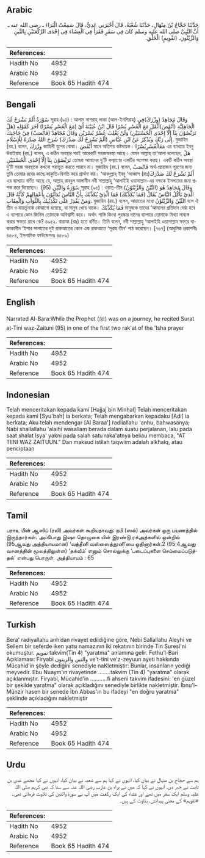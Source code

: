 ## Arabic


<div dir="rtl" lang="ar" style={{fontSize:'larger',backgroundColor:'#f8f9fa',padding:20}}>
حَدَّثَنَا حَجَّاجُ بْنُ مِنْهَالٍ، حَدَّثَنَا شُعْبَةُ، قَالَ أَخْبَرَنِي عَدِيٌّ، قَالَ سَمِعْتُ الْبَرَاءَ ـ رضى الله عنه ـ أَنَّ النَّبِيَّ صلى الله عليه وسلم كَانَ فِي سَفَرٍ فَقَرَأَ فِي الْعِشَاءِ فِي إِحْدَى الرَّكْعَتَيْنِ بِالتِّينِ وَالزَّيْتُونِ‏.‏ ‏(‏تَقْوِيمٍ‏)‏ الْخَلْقِ‏.‏
</div>
<div style={{backgroundColor:'#f8f9fa',padding:20, marginBottom: 10}}><table> <thead> <tr> <th>References:</th> <th></th> </tr> </thead> <tbody><tr><td>Hadith No</td><td>4952</td></tr><tr><td>Arabic No</td><td>4952</td></tr><tr><td>Reference</td><td>Book 65 Hadith 474</td></tr></tbody></table></div>

## Bengali


<div dir="ltr" lang="bn" style={{fontSize:'larger',backgroundColor:'#f8f9fa',padding:20}}>
سُوْرَةُ أَلَمْ نَشْرَحْ لَكَ সূরাহ (৯৪) : আলাম নাশরাহ্ লাকা (আল-ইনশিরাহ্) وَقَالَ مُجَاهِدٌ (وِزْرَكَ)فِي الْجَاهِلِيَّةِ (أَنْقَضَ)أَثْقَلَ مَعَ الْعُسْرِ يُسْرًا قَالَ ابْنُ عُيَيْنَةَ أَيْ (مَعَ الْعُسْرِ يُسْرًا) آخَرَ كَقَوْلِهِ (هَلْ تَرَبَّصُوْنَ بِنَآ إِلَّآ إِحْدَى الْحُسْنَيَيْنِ) وَلَنْ يَغْلِبَ عُسْرٌ يُسْرَيْنِ وَقَالَ مُجَاهِدٌ (فَانْصَبْ) فِيْ حَاجَتِكَ إِلَى رَبِّكَ وَيُذْكَرُ عَنْ ابْنِ عَبَّاسٍ (أَلَمْ نَشْرَحْ لَكَ صَدْرَكَ) شَرَحَ اللهُ صَدْرَهُ لِلْإِسْلَامِ. মুজাহিদ (রহ.) বলেন, وِزْرَكَ জাহিলী যুগের বোঝা। أَنْقَضَ মানে অতিশয় কষ্টদায়ক। مَعَالْعُسْرِيُسْرًا এর ব্যাখ্যায় ইবনু উয়াইয়াহ (রহ.) বলেন, এ কঠিন অবস্থার পরই আরেকটি সহজঅবস্থা আছে। যেমন আল্লাহ্ তা‘আলা বলেছেন, هَلْ تَرَبَّصُوْنَ بِنَآ إِلَّآ إِحْدَى الْحُسْنَيَيْنِ তোমরা আমাদের দু’টি কল্যাণের একটির অপেক্ষা করছ। একটি কঠিন অবস্থা দু’টি সহজ অবস্থাকে কখনো পরাভূত করতে পারবে না। মুজাহিদ (রহ.) বলেন, فَانْصَبْ অর্থ-প্রয়োজন পূরণের জন্য তুমি তোমার রবের কাছে কাকুতি-মিনতি করে প্রার্থনা কর। ‘আবদুল্লাহ্ ইবনু ‘আব্বাস (রাঃ)أَلَمْ نَشْرَحْ لَكَ صَدْرَكَ এর ব্যাখ্যায় বর্ণিত আছে যে, আল্লাহ্ রাববুল আলামীন নবী সাল্লাল্লাহু ‘আলাইহি ওয়াসাল্লাম-এর বক্ষকে ইসলামের জন্য প্রশস্ত করে দিয়েছেন। (95) سُوْرَةُ وَالتِّيْنِ সূরাহ (৯৫) : ওয়াত্-তীন وَقَالَ مُجَاهِدٌ هُوَ (التِّيْنُ وَالزَّيْتُوْنُ) الَّذِيْ يَأْكُلُ النَّاسُ يُقَالُ (فَمَا يُكَذِّبُكَ) فَمَا الَّذِيْ يُكَذِّبُكَ بِأَنَّ النَّاسَ يُدَانُوْنَ بِأَعْمَالِهِمْ كَأَنَّهُ قَالَ وَمَنْ يَقْدِرُ عَلَى تَكْذِيْبِكَ بِالثَّوَابِ وَالْعِقَابِ. মুজাহিদ (রহ.) বলেন, আয়াতের মধ্যে التِّيْنُ وَالزَّيْتُوْنُ বলে ঐ তীন ও যায়তূনকে বোঝানো হয়েছে, যা মানুষ খেয়ে থাকে। فَمَا يُكَذِّبُكَ মানুষকে তাদের ‘আমলের প্রতিদান দেয়া হবে এ ব্যাপারে কোন জিনিস তোমাকে অবিশ্বাসী করে। অর্থাৎ শাস্তি কিংবা পুরস্কার দানের ব্যাপারে তোমাকে মিথ্যা সাব্যস্ত করার ক্ষমতা রাখে কে? ৪৯৫২. বারাআ (রাঃ) হতে বর্ণিত। তিনি বলেন, নবী সাল্লাল্লাহু ‘আলাইহি ওয়াসাল্লাম সফরে থাকাকালীন ‘ইশার সালাতের দুই রাকআতের কোন এক রাকআতে ‘সূরাহ তীন’ পাঠ করেছেন। [৭৬৭] (আধুনিক প্রকাশনীঃ ৪৫৮৪, ইসলামিক ফাউন্ডেশনঃ ৪৫৮৯)
</div>
<div style={{backgroundColor:'#f8f9fa',padding:20, marginBottom: 10}}><table> <thead> <tr> <th>References:</th> <th></th> </tr> </thead> <tbody><tr><td>Hadith No</td><td>4952</td></tr><tr><td>Arabic No</td><td>4952</td></tr><tr><td>Reference</td><td>Book 65 Hadith 474</td></tr></tbody></table></div>

## English


<div dir="ltr" lang="en" style={{fontSize:'larger',backgroundColor:'#f8f9fa',padding:20}}>
Narrated Al-Bara:While the Prophet (ﷺ) was on a journey, he recited Surat at-Tini waz-Zaituni (95) in one of the first two rak'at of the 'Isha prayer
</div>
<div style={{backgroundColor:'#f8f9fa',padding:20, marginBottom: 10}}><table> <thead> <tr> <th>References:</th> <th></th> </tr> </thead> <tbody><tr><td>Hadith No</td><td>4952</td></tr><tr><td>Arabic No</td><td>4952</td></tr><tr><td>Reference</td><td>Book 65 Hadith 474</td></tr></tbody></table></div>

## Indonesian


<div dir="ltr" lang="id" style={{fontSize:'larger',backgroundColor:'#f8f9fa',padding:20}}>
Telah menceritakan kepada kami [Hajjaj bin Minhal] Telah menceritakan kepada kami [Syu'bah] ia berkata; Telah mengabarkan kepadaku [Adi] ia berkata; Aku telah mendengar [Al Baraa'] radliallahu 'anhu, bahwasanya; Nabi shallallahu 'alaihi wasallam berada dalam suatu perjalanan, lalu pada saat shalat Isya' yakni pada salah satu raka'atnya beliau membaca, "AT TIINI WAZ ZAITUUN." Dan maksud istilah taqwiim adalah alkhalq, atau penciptaan
</div>
<div style={{backgroundColor:'#f8f9fa',padding:20, marginBottom: 10}}><table> <thead> <tr> <th>References:</th> <th></th> </tr> </thead> <tbody><tr><td>Hadith No</td><td>4952</td></tr><tr><td>Arabic No</td><td>4952</td></tr><tr><td>Reference</td><td>Book 65 Hadith 474</td></tr></tbody></table></div>

## Tamil


<div dir="ltr" lang="ta" style={{fontSize:'larger',backgroundColor:'#f8f9fa',padding:20}}>
பராஉ பின் ஆஸிப் (ரலி) அவர்கள் கூறியதாவது: நபி (ஸல்) அவர்கள் ஒரு பயணத்தில் இருந்தார்கள். அப்போது இஷா தொழுகை யின் இரண்டு ரக்அத்களில் ஒன்றில் (95ஆவது அத்தியாயமான) ‘வத்தீனி வஸ்ஸைத்தூனி’யை ஓதினார்கள்.2 (95:4ஆவது வசனத்தின் மூலத்திலுள்ள) ‘தக்வீம்’ எனும் சொல்லுக்கு ‘படைப்புகளை செம்மைப்படுத்தல்’ என்பது பொருள். அத்தியாயம் : 65
</div>
<div style={{backgroundColor:'#f8f9fa',padding:20, marginBottom: 10}}><table> <thead> <tr> <th>References:</th> <th></th> </tr> </thead> <tbody><tr><td>Hadith No</td><td>4952</td></tr><tr><td>Arabic No</td><td>4952</td></tr><tr><td>Reference</td><td>Book 65 Hadith 474</td></tr></tbody></table></div>

## Turkish


<div dir="ltr" lang="tr" style={{fontSize:'larger',backgroundColor:'#f8f9fa',padding:20}}>
Bera' radiyallahu anh’dan rivayet edildiğine göre, Nebi Sallallahu Aleyhi ve Sellem bir seferde iken yatsı namazının iki rekatının birinde Tin Suresi'ni okumuştur. تقويم takvim(Tin 4) "yaratma" anlamına gelir. Fethu’l-Bari Açıklaması: Firyabi والتين والزيتون ve't-tini ve'z-zeyuun ayeti hakkında Mücahid'in şöyle dediğini senediyle naKletmiştir: Bunlar, insanların yediği meyvedir. Ebu Nuaym'ın rivayetinde ........takvim (Tin 4) "yaratma" olarak açıklanmıştır. Firyabi, Mücahid'in ...........fi ahseni takvim ifadesini: 'en güzel bir şekilde yaratma" olarak açıkladığını senediyle birlikte nakletmiştir. İbnu'l-Münzir hasen bir senede İbn Abbas'ın bu ifadeyi "en doğru yaratma" şeklinde açıkladığını nakletmiştir
</div>
<div style={{backgroundColor:'#f8f9fa',padding:20, marginBottom: 10}}><table> <thead> <tr> <th>References:</th> <th></th> </tr> </thead> <tbody><tr><td>Hadith No</td><td>4952</td></tr><tr><td>Arabic No</td><td>4952</td></tr><tr><td>Reference</td><td>Book 65 Hadith 474</td></tr></tbody></table></div>

## Urdu


<div dir="rtl" lang="ur" style={{fontSize:'larger',backgroundColor:'#f8f9fa',padding:20}}>
ہم سے حجاج بن منہال نے بیان کیا، انہوں نے کہا ہم سے شعبہ نے بیان کیا، انہوں نے کہا مجھے عدی بن ثابت نے خبر دی، انہوں نے کہا کہ میں نے براء بن عازب رضی اللہ عنہ سے سنا کہ نبی کریم صلی اللہ علیہ وسلم ایک سفر میں تھے اور عشاء کی ایک رکعت میں آپ نے سورۃ والتین کی تلاوت فرمائی تھی۔ «تقويم‏» کے معنی پیدائش، بناوٹ کے ہیں۔
</div>
<div style={{backgroundColor:'#f8f9fa',padding:20, marginBottom: 10}}><table> <thead> <tr> <th>References:</th> <th></th> </tr> </thead> <tbody><tr><td>Hadith No</td><td>4952</td></tr><tr><td>Arabic No</td><td>4952</td></tr><tr><td>Reference</td><td>Book 65 Hadith 474</td></tr></tbody></table></div>